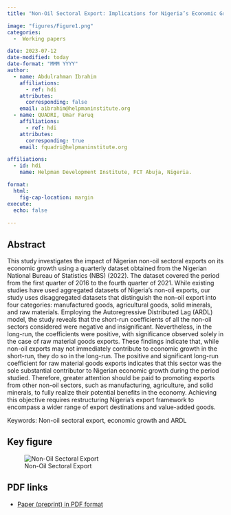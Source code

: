 ```yaml
---
title: "Non-Oil Sectoral Export: Implications for Nigeria’s Economic Growth"

image: "figures/Figure1.png"
categories:
  -  Working papers

date: 2023-07-12
date-modified: today
date-format: "MMM YYYY"
author:
  - name: Abdulrahman Ibrahim  
    affiliations:
      - ref: hdi
    attributes:
      corresponding: false
    email: aibrahim@helpmaninstitute.org
  - name: QUADRI, Umar Faruq
    affiliations:
      - ref: hdi
    attributes:
      corresponding: true
    email: fquadri@helpmaninstitute.org

affiliations:
  - id: hdi
    name: Helpman Development Institute, FCT Abuja, Nigeria.

format: 
  html: 
    fig-cap-location: margin
execute:
  echo: false
  
---
```


## Abstract

This study investigates the impact of Nigerian non-oil sectoral exports on its economic growth using a quarterly dataset obtained from the Nigerian National Bureau of Statistics (NBS) (2022). The dataset covered the period from the first quarter of 2016 to the fourth quarter of 2021. While existing studies have used aggregated datasets of Nigeria's non-oil exports, our study uses disaggregated datasets that distinguish the non-oil export into four categories: manufactured goods, agricultural goods, solid minerals, and raw materials. Employing the Autoregressive Distributed Lag (ARDL) model, the study reveals that the short-run coefficients of all the non-oil sectors considered were negative and insignificant. Nevertheless, in the long-run, the coefficients were positive, with significance observed solely in the case of raw material goods exports. These findings indicate that, while non-oil exports may not immediately contribute to economic growth in the short-run, they do so in the long-run. The positive and significant long-run coefficient for raw material goods exports indicates that this sector was the sole substantial contributor to Nigerian economic growth during the period studied. Therefore, greater attention should be paid to promoting exports from other non-oil sectors, such as manufacturing, agriculture, and solid minerals, to fully realize their potential benefits in the economy. Achieving this objective requires restructuring Nigeria's export framework to encompass a wider range of export destinations and value-added goods.

Keywords: Non-oil sectoral export, economic growth and ARDL


## Key figure

![Non-Oil Sectoral Export](figures/Figure1.png)

## PDF links

-   [Paper (preprint) in PDF format](sector-non-oil-export.pdf)
